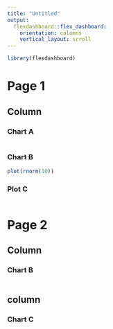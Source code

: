 ```yaml
---
title: "Untitled"
output: 
  flexdashboard::flex_dashboard:
    orientation: columns
    vertical_layout: scroll
---
```


```r
library(flexdashboard)
```

Page 1
=====

Column {data-width=650, .tabset}
-----------------------------------------------------------------------

### Chart A

```r

```

### Chart B
```r
plot(rnorm(10))
```

### Plot C
```r

```


Page 2 {data-orientation=columns}
=====

Column {data-height=350}
-----------------------------------------------------------------------

### Chart B

```r

```

column {data-height=350}
----
### Chart C

```r

```

